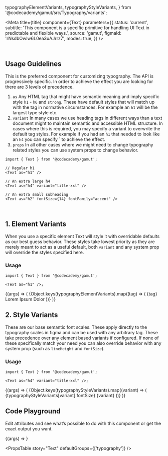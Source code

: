   typographyElementVariants,
  typographyStyleVariants,
} from '@codecademy/gamut/src/Typography/variants';

<Meta
  title={title}
  component={Text}
  parameters={{
    status: 'current',
    subtitle:
      'This component is a specific primitive for handling UI Text in predictable and flexible ways.',
    source: 'gamut',
    figmaId: 'rNsdbOwlw6L0ea3uAJrrz7',
    modes: true,
  }}
/>

<br />

## Usage Guidelines

This is the preferred component for customizing typography. The API is progressively specific. In order to achieve the effect you are looking for there are 3 levels of precedence.

1. `as` Any HTML tag that might have semantic meaning and imply specific style `h1` - `h6` and `strong`. These have default styles that will match up with the tag in normative circumstances. For example an `h1` will be the largest type style etc.
2. `variant` In many cases we use heading tags in different ways than a text document might to maintain semantic and accessible HTML structure. In cases where this is required, you may specify a variant to overwrite the default tag styles. For example if you had an `h1` that needed to look like an `h4` you can specify `<Text as="h1" variant="title-md" /> to achieve the effect.
3. `props` In all other cases where we might need to change typography related styles you can use system props to change behavior.

```tsx
import { Text } from '@codecademy/gamut';

// Regular h1
<Text as="h1" />

// An extra large h4
<Text as="h4" variant="title-xxl" />

// An extra small subheading
<Text as="h2" fontSize={14} fontFamily="accent" />
```

<br />

## 1. Element Variants

When you use a specific element Text will style it with overridable defaults as our best guess behavior. These styles take lowest priority as they are merely meant to act as a useful default, both `variant` and any system prop will override the styles specified here.

### Usage

```tsx
import { Text } from '@codecademy/gamut';

<Text as="h1" />;
```

<Story name="Element Variants">
  {(args) => (
    <LayoutGrid gap={32} my={48}>
      {Object.keys(typographyElementVariants).map((tag) => (
        <Fragment key={tag}>
          <Column size={1} alignItems="center">
            <Text as="code" fontSize={14}>
              {tag}
            </Text>
          </Column>
          <Column size={11}>
            <Text as={tag}>Lorem Ipsum Dolor</Text>
          </Column>
        </Fragment>
      ))}
    </LayoutGrid>
  )}
</Story>

## 2. Style Variants

These are our base semantic font scales. These apply directly to the typography scales in figma and can be used with any arbitrary tag. These take precedence over any element based variants if configured. If none of these specifically match your need you can also override behavior with any system prop (such as `lineHeight` and `fontSize`).

### Usage

```tsx
import { Text } from '@codecademy/gamut';

<Text as="h4" variant="title-xxl" />;
```

<Story name="Variants">
  {(args) => (
    <LayoutGrid gap={32} my={48}>
      {Object.keys(typographyStyleVariants).map((variant) => (
        <Fragment key={variant}>
          <Column size={1} alignItems="center">
            <Text as="code" fontSize={14}>
              {typographyStyleVariants[variant].fontSize}
            </Text>
          </Column>
          <Column size={11}>
            <Text as="span" variant={variant}>
              {variant}
            </Text>
          </Column>
        </Fragment>
      ))}
    </LayoutGrid>
  )}
</Story>

## Code Playground

Edit attributes and see what’s possible to do with this component or get the exact output you want.

<Canvas>
  <Story name="Text" args={{ children: 'Hello World' }}>
    {(args) => <Text {...args} />}
  </Story>
</Canvas>

<PropsTable story="Text" defaultGroups={['typography']} />
